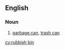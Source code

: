==English==

===Noun===
{{en-noun}}

# {{British}} [[garbage can]], [[trash can]]

[[cy:rubbish bin]]